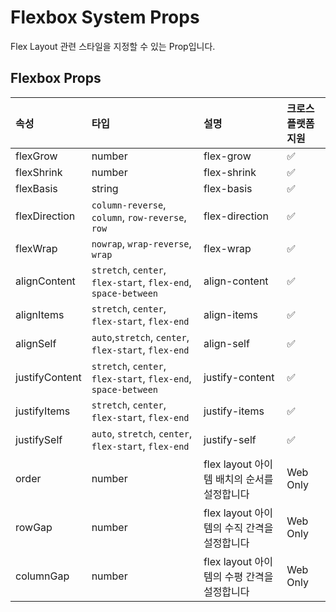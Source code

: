 # Flexbox System Props

Flex Layout 관련 스타일을 지정할 수 있는 Prop입니다.

## Flexbox Props

| 속성           | 타입                                                           | 설명                                        | 크로스플랫폼 지원 |
| :------------- | :------------------------------------------------------------- | :------------------------------------------ | :---------------- |
| flexGrow       | number                                                         | flex-grow                                   | ✅                |
| flexShrink     | number                                                         | flex-shrink                                 | ✅                |
| flexBasis      | string                                                         | flex-basis                                  | ✅                |
| flexDirection  | `column-reverse`, `column`, `row-reverse`, `row`               | flex-direction                              | ✅                |
| flexWrap       | `nowrap`, `wrap-reverse`, `wrap`                               | flex-wrap                                   | ✅                |
| alignContent   | `stretch`, `center`, `flex-start`, `flex-end`, `space-between` | align-content                               | ✅                |
| alignItems     | `stretch`, `center`, `flex-start`, `flex-end`                  | align-items                                 | ✅                |
| alignSelf      | `auto`,`stretch`, `center`, `flex-start`, `flex-end`           | align-self                                  | ✅                |
| justifyContent | `stretch`, `center`, `flex-start`, `flex-end`, `space-between` | justify-content                             | ✅                |
| justifyItems   | `stretch`, `center`, `flex-start`, `flex-end`                  | justify-items                               | ✅                |
| justifySelf    | `auto`, `stretch`, `center`, `flex-start`, `flex-end`          | justify-self                                | ✅                |
| order          | number                                                         | flex layout 아이템 배치의 순서를 설정합니다 | Web Only          |
| rowGap         | number                                                         | flex layout 아이템의 수직 간격을 설정합니다 | Web Only          |
| columnGap      | number                                                         | flex layout 아이템의 수평 간격을 설정합니다 | Web Only          |
